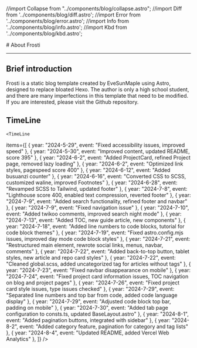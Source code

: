 //import Collapse from "../components/blog/collapse.astro";
//import Diff from '../components/blog/diff.astro';
//import Error from '../components/blog/error.astro';
//import Info from '../components/blog/info.astro';
//import Kbd from '../components/blog/kbd.astro';

<BaseLayout title="About">
  <BaseCard title="About">
# About Frosti

---

## Brief introduction

Frosti is a static blog template created by EveSunMaple using Astro, designed to replace bloated Hexo. The author is only a high school student, and there are many imperfections in this template that need to be modified. If you are interested, please visit the Github repository.

## TimeLine

    <TimeLine

items={[
{ year: "2024-5-29", event: "Fixed accessibility issues, improved speed" },
{ year: "2024-5-30", event: "Improved content, updated README, score 395" },
{ year: "2024-6-2", event: "Added ProjectCard, refined Project page, removed lazy loading" },
{ year: "2024-6-2", event: "Optimized link styles, pagespeed score 400" },
{ year: "2024-6-12", event: "Added busuanzi counter" },
{ year: "2024-6-16", event: "Converted CSS to SCSS, customized waline, improved Footnotes" },
{ year: "2024-6-28", event: "Revamped SCSS to Tailwind, updated footer" },
{ year: "2024-7-8", event: "Lighthouse score 400, enabled text compression, reverted footer" },
{ year: "2024-7-9", event: "Added search functionality, refined footer and navbar" },
{ year: "2024-7-9", event: "Fixed navigation issue" },
{ year: "2024-7-10", event: "Added twikoo comments, improved search night mode" },
{ year: "2024-7-13", event: "Added TOC, new guide article, new components" },
{ year: "2024-7-18", event: "Added line numbers to code blocks, tutorial for code block themes" },
{ year: "2024-7-19", event: "Fixed astro.config.mjs issues, improved day mode code block styles" },
{ year: "2024-7-21", event: "Restructured main element, rewrote social links, menus, navbar, comments" },
{ year: "2024-7-22", event: "Added back-to-top button, tablet styles, new article and repo card styles" },
{ year: "2024-7-22", event: "Cleaned global.scss, added uncategorized tag for articles without tags" },
{ year: "2024-7-23", event: "Fixed navbar disappearance on mobile" },
{ year: "2024-7-24", event: "Fixed project card information issues, TOC navigation on blog and project pages" },
{ year: "2024-7-26", event: "Fixed project card style issues, type issues checked" },
{ year: "2024-7-29", event: "Separated line numbers and top bar from code, added code language display" },
{ year: "2024-7-29", event: "Adjusted code block top bar, padding on mobile" },
{ year: "2024-7-30", event: "Added tab page configuration to consts.ts, updated BaseLayout.astro" },
{ year: "2024-8-1", event: "Added pagination buttons, integrated with sidebar" },
{ year: "2024-8-2", event: "Added category feature, pagination for category and tag lists" },
{ year: "2024-8-4", event: "Updated README, added Vercel Web Analytics" },
]}
/>

  </BaseCard>
</BaseLayout>
